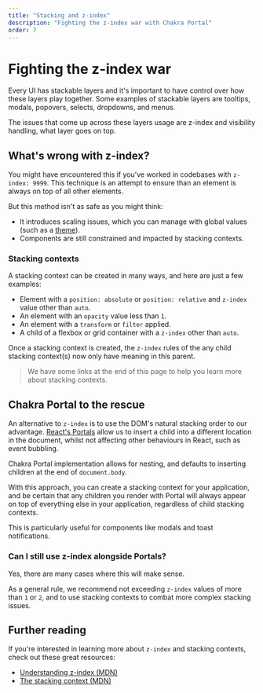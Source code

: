 ```yaml
---
title: "Stacking and z-index"
description: "Fighting the z-index war with Chakra Portal"
order: 7
---
```


# Fighting the z-index war

Every UI has stackable layers and it's important to have control over how these
layers play together. Some examples of stackable layers are tooltips, modals,
popovers, selects, dropdowns, and menus.

The issues that come up across these layers usage are z-index and visibility
handling, what layer goes on top.

## What's wrong with z-index?

You might have encountered this if you've worked in codebases with
`z-index: 9999`. This technique is an attempt to ensure than an element is
always on top of all other elements.

But this method isn't as safe as you might think:

- It introduces scaling issues, which you can manage with global values (such as
  a [theme](theming/theme#z-index-values)).
- Components are still constrained and impacted by stacking contexts.

### Stacking contexts

A stacking context can be created in many ways, and here are just a few
examples:

- Element with a `position: absolute` or `position: relative` and `z-index`
  value other than `auto`.
- An element with an `opacity` value less than `1`.
- An element with a `transform` or `filter` applied.
- A child of a flexbox or grid container with a `z-index` other than `auto`.

Once a stacking context is created, the `z-index` rules of the any child
stacking context(s) now only have meaning in this parent.

> We have some links at the end of this page to help you learn more about
> stacking contexts.

## Chakra Portal to the rescue

An alternative to `z-index` is to use the DOM's natural stacking order to our
advantage. [React's Portals](https://reactjs.org/docs/portals.html) allow us to
insert a child into a different location in the document, whilst not affecting
other behaviours in React, such as event bubbling.

Chakra Portal implementation allows for nesting, and defaults to inserting
children at the end of `document.body`.

With this approach, you can create a stacking context for your application, and
be certain that any children you render with Portal will always appear on top of
everything else in your application, regardless of child stacking contexts.

This is particularly useful for components like modals and toast notifications.

### Can I still use z-index alongside Portals?

Yes, there are many cases where this will make sense.

As a general rule, we recommend not exceeding `z-index` values of more than `1`
or `2`, and to use stacking contexts to combat more complex stacking issues.

## Further reading

If you're interested in learning more about `z-index` and stacking contexts,
check out these great resources:

- [Understanding z-index (MDN)](https://developer.mozilla.org/en-US/docs/Web/CSS/CSS_Positioning/Understanding_z_index)
- [The stacking context (MDN)](https://developer.mozilla.org/en-US/docs/Web/CSS/CSS_Positioning/Understanding_z_index/The_stacking_context)

